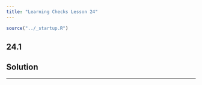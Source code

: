 ```yaml
---
title: "Learning Checks Lesson 24"
---
```


```r
source("../_startup.R")
```

## 24.1

::: {.callout-note}
## Solution

:::

--------
